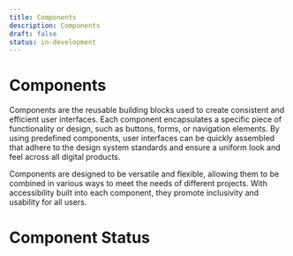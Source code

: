 ```yaml
---
title: Components
description: Components
draft: false
status: in-development
---
```


# Components

Components are the reusable building blocks used to create consistent and efficient user interfaces. Each component encapsulates a specific piece of functionality or design, such as buttons, forms, or navigation elements. By using predefined components, user interfaces can be quickly assembled that adhere to the design system standards and ensure a uniform look and feel across all digital products.

Components are designed to be versatile and flexible, allowing them to be combined in various ways to meet the needs of different projects. With accessibility built into each component, they promote inclusivity and usability for all users.

# Component Status

<ComponentStatusTable />
